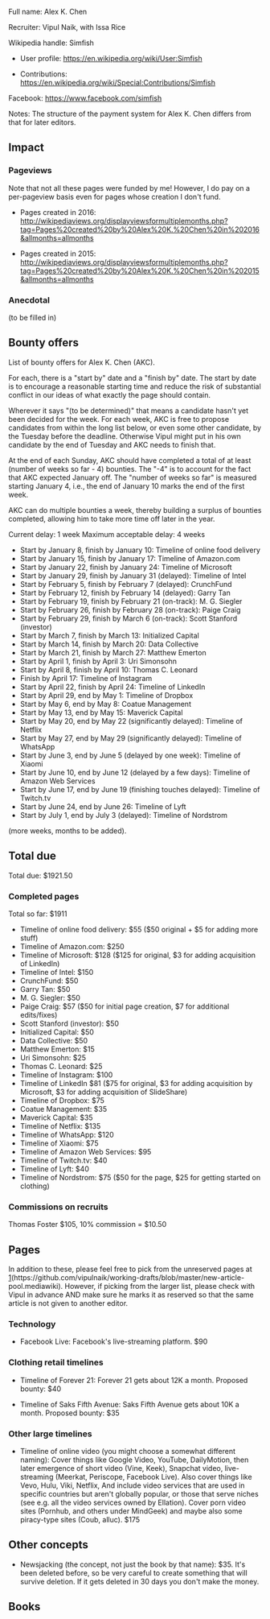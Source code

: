 Full name: Alex K. Chen

Recruiter: Vipul Naik, with Issa Rice

Wikipedia handle: Simfish

* User profile: https://en.wikipedia.org/wiki/User:Simfish

* Contributions: https://en.wikipedia.org/wiki/Special:Contributions/Simfish

Facebook: https://www.facebook.com/simfish

Notes: The structure of the payment system for Alex K. Chen differs from that for later editors.

== Impact ==

=== Pageviews ===

Note that not all these pages were funded by me! However, I do pay on a per-pageview basis even for pages whose creation I don't fund.

* Pages created in 2016: http://wikipediaviews.org/displayviewsformultiplemonths.php?tag=Pages%20created%20by%20Alex%20K.%20Chen%20in%202016&allmonths=allmonths

* Pages created in 2015: http://wikipediaviews.org/displayviewsformultiplemonths.php?tag=Pages%20created%20by%20Alex%20K.%20Chen%20in%202015&allmonths=allmonths

=== Anecdotal ===

(to be filled in)

== Bounty offers ==
List of bounty offers for Alex K. Chen (AKC).

For each, there is a "start by" date and a "finish by" date. The start
by date is to encourage a reasonable starting time and reduce the risk
of substantial conflict in our ideas of what exactly the page should
contain.

Wherever it says "(to be determined)" that means a candidate hasn't
yet been decided for the week. For each week, AKC is free to propose
candidates from within the long list below, or even some other
candidate, by the Tuesday before the deadline. Otherwise Vipul might
put in his own candidate by the end of Tuesday and AKC needs to finish
that.

At the end of each Sunday, AKC should have completed a total of at
least (number of weeks so far - 4) bounties. The "-4" is to account
for the fact that AKC expected January off. The "number of weeks so
far" is measured starting January 4, i.e., the end of January 10 marks
the end of the first week.

AKC can do multiple bounties a week, thereby building a surplus of
bounties completed, allowing him to take more time off later in the
year.

Current delay: 1 week
Maximum acceptable delay: 4 weeks

* Start by January 8, finish by January 10: Timeline of online food delivery
* Start by January 15, finish by January 17: Timeline of Amazon.com
* Start by January 22, finish by January 24: Timeline of Microsoft
* Start by January 29, finish by January 31 (delayed): Timeline of Intel
* Start by February 5, finish by February 7 (delayed): CrunchFund
* Start by February 12, finish by February 14 (delayed): Garry Tan
* Start by February 19, finish by February 21 (on-track): M. G. Siegler
* Start by February 26, finish by February 28 (on-track): Paige Craig
* Start by February 29, finish by March 6 (on-track): Scott Stanford (investor)
* Start by March 7, finish by March 13: Initialized Capital
* Start by March 14, finish by March 20: Data Collective
* Start by March 21, finish by March 27: Matthew Emerton
* Start by April 1, finish by April 3: Uri Simonsohn
* Start by April 8, finish by April 10: Thomas C. Leonard
* Finish by April 17: Timeline of Instagram
* Start by April 22, finish by April 24: Timeline of LinkedIn
* Start by April 29, end by May 1: Timeline of Dropbox
* Start by May 6, end by May 8: Coatue Management
* Start by May 13, end by May 15: Maverick Capital
* Start by May 20, end by May 22 (significantly delayed): Timeline of Netflix
* Start by May 27, end by May 29 (significantly delayed): Timeline of WhatsApp
* Start by June 3, end by June 5 (delayed by one week): Timeline of Xiaomi
* Start by June 10, end by June 12 (delayed by a few days): Timeline of Amazon Web Services
* Start by June 17, end by June 19 (finishing touches delayed): Timeline of Twitch.tv
* Start by June 24, end by June 26: Timeline of Lyft
* Start by July 1, end by July 3 (delayed): Timeline of Nordstrom

(more weeks, months to be added).

== Total due ==

Total due: $1921.50

=== Completed pages ===

Total so far: $1911

* Timeline of online food delivery: $55 ($50 original + $5 for adding more stuff)
* Timeline of Amazon.com: $250
* Timeline of Microsoft: $128 ($125 for original, $3 for adding acquisition of LinkedIn)
* Timeline of Intel: $150
* CrunchFund: $50
* Garry Tan: $50
* M. G. Siegler: $50
* Paige Craig: $57 ($50 for initial page creation, $7 for additional edits/fixes)
* Scott Stanford (investor): $50
* Initialized Capital: $50
* Data Collective: $50
* Matthew Emerton: $15
* Uri Simonsohn: $25
* Thomas C. Leonard: $25
* Timeline of Instagram: $100
* Timeline of LinkedIn $81 ($75 for original, $3 for adding acquisition by Microsoft, $3 for adding acquisition of SlideShare)
* Timeline of Dropbox: $75
* Coatue Management: $35
* Maverick Capital: $35
* Timeline of Netflix: $135
* Timeline of WhatsApp: $120
* Timeline of Xiaomi: $75
* Timeline of Amazon Web Services: $95
* Timeline of Twitch.tv: $40
* Timeline of Lyft: $40
* Timeline of Nordstrom: $75 ($50 for the page, $25 for getting started on clothing)

=== Commissions on recruits ===

Thomas Foster $105, 10% commission = $10.50

== Pages ==

In addition to these, please feel free to pick from the unreserved pages at [https://github.com/vipulnaik/working-drafts/blob/master/new-article-pool.mediawiki](https://github.com/vipulnaik/working-drafts/blob/master/new-article-pool.mediawiki). However, if picking from the larger list, please check with Vipul in advance AND make sure he marks it as reserved so that the same article is not given to another editor.

=== Technology ===

* Facebook Live: Facebook's live-streaming platform. $90

=== Clothing retail timelines ===

* Timeline of Forever 21: Forever 21 gets about 12K a month. Proposed bounty: $40

* Timeline of Saks Fifth Avenue: Saks Fifth Avenue gets about 10K a month.  Proposed bounty: $35

=== Other large timelines ===

* Timeline of online video (you might choose a somewhat different naming): Cover things like Google Video, YouTube, DailyMotion, then later emergence of short video (Vine, Keek), Snapchat video, live-streaming (Meerkat, Periscope, Facebook Live). Also cover things like Vevo, Hulu, Viki, Netflix, And include video services that are used in specific countries but aren't globally popular, or those that serve niches (see e.g. all the video services owned by Ellation). Cover porn video sites (Pornhub, and others under MindGeek) and maybe also some piracy-type sites (Coub, alluc). $175

== Other concepts ==

* Newsjacking (the concept, not just the book by that name): $35. It's been deleted before, so be very careful to create something that will survive deletion. If it gets deleted in 30 days you don't make the money.

== Books ==

